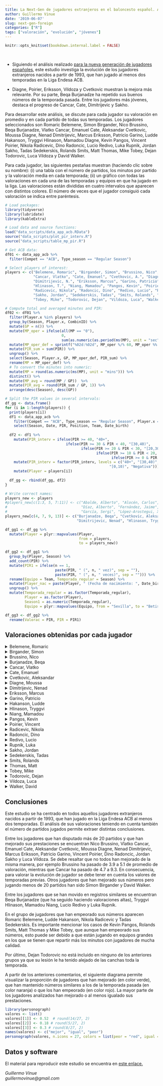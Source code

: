 ```yaml
---
title: La Next-Gen de jugadores extranjeros en el baloncesto español. Análisis de su evolución.
author: Guillermo Vinue
date: '2019-06-07'
slug: next-gen-foreign
categories: ["R"]
tags: ["valoración", "evolución", "jóvenes"]
---
```


```r
knitr::opts_knit$set(bookdown.internal.label = FALSE)
```

<br>

* Siguiendo el análisis realizado [para la nueva generación de jugadores españoles](https://www.sportsandvisualdata.com/2019/06/02/next-gen-esp/), este estudio investiga la evolución de los jugadores extranjeros nacidos a partir de 1993, que han jugado al menos dos temporadas en la Liga Endesa ACB. 

* Diagne, Poirier, Eriksson, Vildoza y Cvetkovic muestran la mejora más relevante. Por su parte, Beqa Burjanadze ha repetido sus buenos números de la temporada pasada. Entre los jugadores más jóvenes, destaca el progreso de Cancar, Cate, Dimitrijevic y Sakho.

Para desarrollar este análisis, se discute para cada jugador su valoración en promedio y en cada partido de todas sus temporadas. Los jugadores seleccionados son Romaric Belemene, Simon Birgander, Nico Brussino, Beqa Burjanadze, Vlatko Cancar, Emanuel Cate, Aleksandar Cvetkovic, Moussa Diagne, Nenad Dimitrijevic, Marcus Eriksson, Patricio Garino, Ludde Hakanson, Tryggvi Hlinason, Mamadou Diagne, Kevin Pangos, Vincent Poirier, Nikola Radicevic, Dino Radoncic, Lucio Redivo, Luka Rupnik, Jordan Sakho, Tadas Sedekerskis, Rolands Smits, Matt Thomas, Mike Tobey, Dejan Todorovic, Luca Vildoza y David Walker.

Para cada jugador, las siguientes pestañas muestran (haciendo clic sobre su nombre): (i) una tabla con el número de partidos, los minutos por partido y la valoración media en cada temporada; (ii) un gráfico con todas las valoraciones en cada una de las temporadas y equipos en que ha jugado en la liga. Las valoraciones están divididas en cuatro intervalos que aparecen con distintos colores. El número de veces que el jugador consiguió cada valoración se indica entre paréntesis. 

```r
# Load packages:
library(tidyverse)
library(lubridate)
library(kableExtra)
```

```r
# Load data and source functions:
load("data_scripts/data_app_acb.RData")
source("data_scripts/plot_pir_interv.R")
source("data_scripts/table_mp_pir.R")
```

```r
# Get ACB data:
df01 <- data_app_acb %>% 
  filter(Compet == "ACB", Type_season == "Regular Season")

# Select players of interest:
players <- c("Belemene, Romaric", "Birgander, Simon", "Brussino, Nico", "Burjanadze_Beqa", 
             "Cancar, Vlatko", "Cate, Emanuel", "Cvetkovic, A.", "Diagne, Moussa", 
             "Dimitrijevic, N.", "Eriksson, Marcus", "Garino, Patricio", "Hakanson, Ludde",
             "Hlinason, T.", "Niang, Mamadou", "Pangos, Kevin", "Poirier, Vincent", 
             "Radicevic, Nikola", "Radoncic, Dino", "Redivo, Lucio", "Rupnik, Luka", 
             "Sakho, Jordan", "Sedekerskis, Tadas", "Smits, Rolands", "Thomas, Matt", 
             "Tobey, Mike", "Todorovic, Dejan", "Vildoza, Luca", "Walker, David")

# Compute total and averaged minutes and PIR:
df02 <- df01 %>% 
  filter(Player.x %in% players) %>%
  group_by(Season, Player.x, CombinID) %>%
  mutate(GP = n()) %>%
  mutate(MP_oper = ifelse(all(MP == "0"), 
                          0,
                          sum(as.numeric(as.period(ms(MP), unit = "sec")), na.rm = TRUE))) %>%
  mutate(MP_oper_def = sprintf("%02d:%02d", MP_oper %/% 60, MP_oper %% 60)) %>%
  mutate(PIR_sum = sum(PIR)) %>%
  ungroup() %>%
  select(Season, Player.x, GP, MP_oper_def, PIR_sum) %>%
  rename(MP = MP_oper_def) %>%
  # To convert the minutes into numeric:
  mutate(MP = round(as.numeric(ms(MP), unit = "mins"))) %>%
  distinct() %>%
  mutate(MP_avg = round(MP / GP))  %>%
  mutate(PIR_avg = round(PIR_sum / GP, 1)) %>% 
  arrange(desc(Season), desc(GP))
```

```r
# Split the PIR values in several intervals:
df_gg <- data.frame()
for (i in 1:length(players)) {
  print(players[i])
  df1 <- data_app_acb %>%
    filter(Compet == "ACB", Type_season == "Regular Season", Player.x == players[i]) %>%
    select(Season, Date, PIR, Position, Team, Date_birth) 
  
  df2 <- df1 %>%
    mutate(PIR_interv = ifelse(PIR >= 40, "40+", 
                            ifelse(PIR >= 30 & PIR < 40, "[30,40)",
                                   ifelse(PIR >= 20 & PIR < 30, "[20,30)",
                                          ifelse(PIR >= 10 & PIR < 20, "[10,20)",
                                                 ifelse(PIR >= 0 & PIR < 10, "[0,10)", "Negativa")))))) %>%
    mutate(PIR_interv = factor(PIR_interv, levels = c("40+", "[30,40)", "[20,30)", "[10,20)", 
                                                "[0,10)", "Negativa"))) %>%
    mutate(Player = players[i])
  
  df_gg <- rbind(df_gg, df2)
}

# Write correct names:
players_new <- players
#players_new[c(1:3, 5, 7:11)] <- c("Abalde, Alberto", "Alocén, Carlos", "Barreiro, Jonathan", 
#                                  "Díaz, Alberto", "Fernández, Jaime", "García, Marc", 
#                                  "García, Sergi", "López-Arostegui, Xabier", "Paulí, Oriol")
players_new[c(4, 7, 9, 13)] <- c("Burjanadze, Beqa", "Cvetkovic, Aleksandar", 
                                 "Dimitrijevic, Nenad", "Hlinason, Tryggvi")

df_gg1 <- df_gg %>%
  mutate(Player = plyr::mapvalues(Player, 
                                  from = players,
                                  to = players_new))

df_gg2 <- df_gg1 %>%
  group_by(Player, Season) %>%
  add_count(PIR) %>%
  mutate(PIR1 = ifelse(n == 1, 
                       paste(PIR, " (", n, " vez)", sep = ""),
                       paste(PIR, " (", n, " veces)", sep = ""))) %>%
  rename(Equipo = Team, Temporada_regular = Season) %>%
  mutate(Player_nac = paste(Player, " (Fecha de nacimiento: ", Date_birth, ")", sep = "")) %>%
  ungroup() %>%
  mutate(Temporada_regular = as.factor(Temporada_regular), 
         Player = as.factor(Player),
         Season1 = as.numeric(Temporada_regular),
         Equipo = plyr::mapvalues(Equipo, from = "Sevilla", to = "Betis")) 

df_gg3 <- df_gg2 %>%
  rename(Valorac = PIR, PIR = PIR1)
```

## Valoraciones obtenidas por cada jugador 

<details><summary>Belemene, Romaric</summary>
<p>

```r
tab1 <- table_mp_pir(df02, players[1])
kable(tab1, format = "html", caption = "") %>% kable_styling(full_width = FALSE, font_size = 14) 
```

```r
plot_pir_interv(df_gg3, players_new[1])
```

Romaric Belemene ha jugado al menos 30 partidos en las dos últimas temporadas, lo que indica que es tenido en cuenta en la rotación de sus equipos, aunque su promedio de minutos es ciertamente escaso. Eso se traduce también en sus valoraciones, las cuales son en su mayoría negativas o cercanas a 0. Su temporada pasada fue un poco mejor, hizo 8 o más de valoración en cinco partidos.
</p>
</details>

<details><summary>Birgander, Simon</summary>
<p>

```r
tab2 <- table_mp_pir(df02, players[2])
kable(tab2, format = "html", caption = "") %>% kable_styling(full_width = FALSE)
```

```r
plot_pir_interv(df_gg3, players_new[2])
```

Simon Birgander fue elegido en el mejor quinteto joven de la Liga Endesa 2017-18, en la que jugó 30 partidos, promediando 16 minutos y 5.7 de valoración. Esta temporada había comenzado a muy buen nivel, pero a causa de una lesión solo ha podido jugar 13 partidos. Pese a ello, le ha dado tiempo a incrementar su valoración media hasta casi 8.
</p>
</details>

<details><summary>Brussino, Nico</summary>
<p>

```r
tab3 <- table_mp_pir(df02, players[3])
kable(tab3, format = "html", caption = "") %>% kable_styling(full_width = FALSE)
```

```r
plot_pir_interv(df_gg3, players_new[3])
```

Nico Brussino ha jugado 33 partidos esta temporada, en la que ha subido su valoración media hasta 5.1. En el gráfico de valoraciones se aprecia esta mejora especialmente en las tres veces que ha valorado más de 20. Sin embargo, la siguiente mejor valoración ha sido 13 y hasta en diez partidos valoró 0 o negativo, lo cual manifiesta su irregularidad en el juego. 
</p>
</details>

<details><summary>Burjanadze, Beqa</summary>
<p>
```r
tab4 <- table_mp_pir(df02, players[4])
kable(tab4, format = "html", caption = "") %>% kable_styling(full_width = FALSE, font_size = 14)
```

```r
plot_pir_interv(df_gg3, players_new[4])
```

Las dos últimas temporadas en las que ha jugado Beqa Burjanadze ha estado a gran nivel (la temporada 2017-18 no jugó por lesión), consiguiendo un promedio de más de 12 de valoración en ambas. En esta temporada en particular, ha valorado 20 o más en ocho partidos, llegando hasta 37 en un partido.  
</p>
</details>

<details><summary>Cancar, Vlatko</summary>
<p>
```r
tab5 <- table_mp_pir(df02, players[5])
kable(tab5, format = "html", caption = "") %>% kable_styling(full_width = FALSE)
```

```r
plot_pir_interv(df_gg3, players_new[5])
```

Vlatko Cancar ha jugado todos los partidos de la liga regular y ha subido sus promedios de minutos y valoración. Su progreso se aprecia claramente en su gráfico. Ha valorado 15 o más en doce partidos. En el aspecto a mejorar se encuentran tres partidos con valoración negativa y 0 en otros tres.
</p>
</details>

<details><summary>Cate, Emanuel</summary>
<p>
```r
tab6 <- table_mp_pir(df02, players[6])
kable(tab6, format = "html", caption = "") %>% kable_styling(full_width = FALSE)
```

```r
plot_pir_interv(df_gg3, players_new[6])
```

En su tercera temporada en la Liga Endesa (en la 2017-18 jugó en el CB Prat de la LEB Oro), Emanuel Cate ha jugado todos los partidos de la temporada regular, en los que ha promediado 15 minutos por encuentro y casi 7 de valoración, sus mejores números hasta la fecha. Su progreso constante se observa en las veces que ha conseguido 10 o más de valoración, ya que en la 2016-2017 fue en dos partidos, mientras que esta lo ha logrado en nueve. 
</p>
</details>

<details><summary>Cvetkovic, Aleksandar</summary>
<p>
```r
tab7 <- table_mp_pir(df02, players[7])
kable(tab7, format = "html", caption = "") %>% kable_styling(full_width = FALSE)
```

```r
plot_pir_interv(df_gg3, players_new[7], text_label = 2)
```

Tras la temporada pasada, en la que Aleksandar Cvetkovic bajó notablemente sus números (valorando solo 4.2 de promedio y negativo hasta en nueve partidos), en esta temporada ha vuelto a los buenos números que hizo en la 2016-2017, incluso incrementándolos, tanto en partido jugados como en promedio de minutos y de valoración. Además, ha logrado 20 o más de valoración en seis partidos.
</p>
</details>

<details><summary>Diagne, Moussa</summary>
<p>
```r
tab8 <- table_mp_pir(df02, players[8])
kable(tab8, format = "html", caption = "") %>% kable_styling(full_width = FALSE, font_size = 11)
```

```r
plot_pir_interv(df_gg3, players_new[8])
```

La evolución de Moussa Diagne sigue en línea ascencente. Desde la temporada 2015-2016 en la que bajó sus números jugando en el FC Barcelona, en las tres últimas siempre ha mejorado su promedio de minutos y valoración de la temporada anterior. Su gráfico de valoraciones pone en relieve su gran labor esta campaña. Por primera vez en su carrera ha superado los 30 de valoración y lo ha hecho en dos ocasiones. Además ha hecho 20 o más en otros cinco partidos y no ha valorado negativo en ninguno. 
</p>
</details>

<details><summary>Dimitrijevic, Nenad</summary>
<p>
```r
tab9 <- table_mp_pir(df02, players[9])
kable(tab9, format = "html", caption = "") %>% kable_styling(full_width = FALSE)
```

```r
plot_pir_interv(df_gg3, players_new[9])
```

Nenad Dimitrijevic continúa con su progreso. Por primera vez en su carrera ha jugado todos los partidos de liga regular, participando 14 minutos y valorando 5.7 por encuentro. También por primera vez ha conseguido valorar más de 20 en un partido (22 dos veces) y ha superado los 12 en otros tres partidos. Por el contrario, ha valorado negativo en seis partidos, llegando incluso a un -7.
</p>
</details>

<details><summary>Eriksson, Marcus</summary>
<p>
```r
tab10 <- table_mp_pir(df02, players[10])
kable(tab10, format = "html", caption = "") %>% kable_styling(full_width = FALSE, font_size = 10)
```

```r
plot_pir_interv(df_gg3, players_new[10])
```

Marcus Eriksson presenta una larga trayectoria en la competición en la que ha demostrado su calidad. Ya en la temporada 2013-2014 con apenas 20 años jugó 33 partidos con el Manresa en los que promedió 8 de valoración con cinco partidos de 20 o más. En la 2014-15 disputó un partido y se lesionó para toda la temporada. Desde entonces lleva mejorando sus números cada temporada que pasa. Sus números esta temporada son particularmente relevantes. Ha conseguido su mejor promedio de valoración con 12. En un partido alcanzó los 31 y en otros tres superó los 22. En dos partidos ha valorado negativo.  
</p>
</details>

<details><summary>Garino, Patricio</summary>
<p>
```r
tab11 <- table_mp_pir(df02, players[11])
kable(tab11, format = "html", caption = "") %>% kable_styling(full_width = FALSE)
```

```r
plot_pir_interv(df_gg3, players_new[11])
```

Patricio Garino ha participado en menos partidos esta temporada respecto a la anterior, pero en promedio ha jugado más minutos y ha hecho más valoración. La temporada pasada superó los 10 de valoración en tres partidos, mientras que en la recién terminada lo ha conseguido en siete. Por el contrario, aunque ha reducido el número de encuentros con valoración negativa, todavía han sido cuatro.
</p>
</details>

<details><summary>Hakanson, Ludde</summary>
<p>
```r
tab12 <- table_mp_pir(df02, players[12])
kable(tab12, format = "html", caption = "") %>% kable_styling(full_width = FALSE, font_size = 13)
```

```r
plot_pir_interv(df_gg3, players_new[12])
```

Ludde Hakanson destacó en la temporada 2015-2016 en la que promedió 12.6 de valoración en solo 17 partidos. Sin embargo, en las tres temporadas siguientes, pese a que ha jugado muchos partidos, sus números no han vuelto a ser tan buenos y de hecho esta temporada han sido peores que la anterior. Solo en dos partidos ha llegado a los 15 de valoración y hasta en 14 partidos ha valorado 2 o menos.
</p>
</details>

<details><summary>Hlinason, Tryggvi</summary>
<p>
```r
tab13 <- table_mp_pir(df02, players[13])
kable(tab13, format = "html", caption = "") %>% kable_styling(full_width = FALSE)
```

```r
plot_pir_interv(df_gg3, players_new[13])
```

Esta temporada, Tryggvi Hlinason ha participado en 33 partidos en los que ha jugado 13 minutos por encuentro. Pese a ello, no ha logrado buenos números. Solo en un partido superó los 10 de valoración y hasta en nueve ocasiones valoró negativo, llegando a un -7. 
</p>
</details>

<details><summary>Niang, Mamadou</summary>
<p>
```r
tab14 <- table_mp_pir(df02, players[14])
kable(tab14, format = "html", caption = "") %>% kable_styling(full_width = FALSE, font_size = 13)
```

```r
plot_pir_interv(df_gg3, players_new[14])
```

Mamadou Niang lleva cuatro temporadas haciendo números bastante similares, tanto en minutos disputados como en valoración por partido. Esta temporada ha jugado su máximo de partidos hasta ahora con 31 y ha conseguido su récord de valoración con 19. Sin embargo, su valoración más repetida ha sido 4 (en seis ocasiones).
</p>
</details>

<details><summary>Pangos, Kevin</summary>
<p>
```r
tab15 <- table_mp_pir(df02, players[15])
kable(tab15, format = "html", caption = "") %>% kable_styling(full_width = FALSE)
```

```r
plot_pir_interv(df_gg3, players_new[15])
```

Kevin Pangos ha vuelto esta temporada a jugar en la Liga Endesa en las filas del FC Barcelona, tras hacerlo en la 2015-2016 con el Herbalife Gran Canaria. Ha disputado todos los partidos de liga regular, pero sus promedios de minutos y valoración han sido menores que aquellos de la 2015-2016. Pese a ello, ha conseguido su tope de valoración con 33. En general se ha movido entre los 6 y 10 de valoración.
</p>
</details>

<details><summary>Poirier, Vincent</summary>
<p>
```r
tab16 <- table_mp_pir(df02, players[16])
kable(tab16, format = "html", caption = "") %>% kable_styling(full_width = FALSE)
```

```r
plot_pir_interv(df_gg3, players_new[16])
```

Vincent Poirier ha superado sus registros de la temporada pasada, que ya eran notables. No se ha perdido ningún partido y ha promediado 21 minutos y 13.4 de valoración por encuentro. Ha conseguido sus dos mejores valoraciones con 26 y 34 y en total ha hecho 20 o más en diez partidos. Tuvo dos partidos deficientes en los que valoró -4 y -6. 
</p>
</details>

<details><summary>Radicevic, Nikola</summary>
<p>
```r
tab17 <- table_mp_pir(df02, players[17])
kable(tab17, format = "html", caption = "") %>% kable_styling(full_width = FALSE, font_size = 10)
```

```r
plot_pir_interv(df_gg3, players_new[17])
```

Nikola Radicevic había presentado buenos números en las dos últimas temporadas rondando los 7 de valoración de media. En cambio, esta temporada en la que se incorporó de nuevo al Herbalife Gran Canaria en noviembre de 2018, apenas ha valorado 1.5 de media por partido. Solo una vez ha podido superar los 10 de valoración y en cambio valoró 2 o menos en once partidos, llegando a los -7. 
</p>
</details>

<details><summary>Radoncic, Dino</summary>
<p>
```r
tab18 <- table_mp_pir(df02, players[18])
kable(tab18, format = "html", caption = "") %>% kable_styling(full_width = FALSE, font_size = 14)
```

```r
plot_pir_interv(df_gg3, players_new[18])
```

Dino Radoncic empezó la temporada jugando para el San Pablo Burgos y la terminó en el UCAM Murcia. En total ha jugado 33 partidos de la liga regular, en los que ha promediado 15 minutos y 4.9 de valoración por encuentro, números mejores que la pasada temporada. Sus números con el UCAM Murcia son destacables ya que ha conseguido valorar 15 o más en tres partidos. Su mejor actuación con el Burgos fue de 14.

</p>
</details>

<details><summary>Redivo, Lucio</summary>
<p>
```r
tab19 <- table_mp_pir(df02, players[19])
kable(tab19, format = "html", caption = "") %>% kable_styling(full_width = FALSE)
```

```r
plot_pir_interv(df_gg3, players_new[19])
```

Lucio Redivo ha calcado prácticamente sus números de la temporada pasada. En la 2017-2018 consiguió un 38 de valoración, mientras que en esta su máxima ha sido de 21. En el resto de valoraciones se aprecian números muy similares en ambas temporadas.
</p>
</details>

<details><summary>Rupnik, Luka</summary>
<p>
```r
tab20 <- table_mp_pir(df02, players[20])
kable(tab20, format = "html", caption = "") %>% kable_styling(full_width = FALSE)
```

```r
plot_pir_interv(df_gg3, players_new[20])
```

Por tercera temporada, Luka Rupnik se mueve en unos registros similares: suele jugar casi todos los partidos de la liga regular y sus promedios oscilan entre los 14 y 17 minutos y los 4 y 6 de valoración. Destaca esta temporada que ha repetido su récord de valoración de 22 en un partido. Su valoración más repetida ha sido 0 (en 5 partidos).
</p>
</details>

<details><summary>Sakho, Jordan</summary>
<p>
```r
tab21 <- table_mp_pir(df02, players[21])
kable(tab21, format = "html", caption = "") %>% kable_styling(full_width = FALSE)
```

```r
plot_pir_interv(df_gg3, players_new[21])
```

Jordan Sakho ha jugado 25 partidos en los que ha duplicado sus minutos respecto a la temporada pasada. También ha dado un paso adelante en sus valoraciones, promediando 6.7 por encuentro. Hasta en doce partidos ha valorado 10 o más. En cambio, ha valorado negativo en seis encuentros.
</p>
</details>

<details><summary>Sedekerskis, Tadas</summary>
<p>
```r
tab22 <- table_mp_pir(df02, players[22])
kable(tab22, format = "html", caption = "") %>% kable_styling(full_width = FALSE, font_size = 15)
```

```r
plot_pir_interv(df_gg3, players_new[22])
```

Tadas Sedekerskis no ha tenido mucho protagonismo esta temporada, si bien es cierto que pese a su juventud esta ya ha sido la cuarta temporada en la que ha disputado partidos en la liga. En términos de partidos disputados, alcanzó los 18 en la 2016-2017 pero en las dos últimas campañas no ha llegado a los 10. Sus valoraciones han sido escasas, promediando en total apenas 2.7.
</p>
</details>

<details><summary>Smits, Rolands</summary>
<p>
```r
tab23 <- table_mp_pir(df02, players[23])
kable(tab23, format = "html", caption = "") %>% kable_styling(full_width = FALSE, font_size = 11)
```

```r
plot_pir_interv(df_gg3, players_new[23])
```

Rolands Smits protagonizó una mejora continuada en el Fuenlabrada, lo que propició este año su incorporación al FC Barcelona. Con una competencia mayor, no ha podido aproximarse a los números de la temporada pasada en la que jugó todos los partidos y valoró 9.7 por partido, consiguiendo superar los 15 de valoración hasta en ocho encuentros. Esta temporada no ha pasado de esos 15 y ha valorado 0 o negativo en siete ocasiones. 
</p>
</details>

<details><summary>Thomas, Matt</summary>
<p>
```r
tab24 <- table_mp_pir(df02, players[24])
kable(tab24, format = "html", caption = "") %>% kable_styling(full_width = FALSE)
```

```r
plot_pir_interv(df_gg3, players_new[24])
```

Matt Thomas consiguió grandes números la temporada pasada en las filas del Obradoiro, superando los 20 de valoración en siete partidos, con un tope de 34. Esta temporada jugando para el Valencia Basket ha jugado prácticamente el mismo número de partidos pero no ha tenido un papel tan protagonista. Sus números han descendido a los 20 minutos y 8.7 de valoración de media por encuentro. Es de resaltar que este año ha conseguido su segunda y tercera mejor valoración en su trayectoria en la Liga Endesa con 28 y 29. 
</p>
</details>

<details><summary>Tobey, Mike</summary>
<p>
```r
tab25 <- table_mp_pir(df02, players[25])
kable(tab25, format = "html", caption = "") %>% kable_styling(full_width = FALSE)
```

```r
plot_pir_interv(df_gg3, players_new[25])
```

El análisis de Mike Tobey se parece al de Matt Thomas. El año pasado gozó de un rol protagonista en el Iberostar Tenerife, con el que jugó 33 partidos, promedió 21 minutos y 12 de valoración por encuentro y hasta en seis partidos consiguió 20 o más de valoración. Este año sus números también son destacables, aunque han descendido tanto en partidos como en sus promedios de minutos y valoración. Ha conseguido 20 o más de valoración en cuatro encuentros.
</p>
</details>

<details><summary>Todorovic, Dejan</summary>
<p>
```r
tab26 <- table_mp_pir(df02, players[26])
kable(tab26, format = "html", caption = "") %>% kable_styling(full_width = FALSE, font_size = 11)
```

```r
plot_pir_interv(df_gg3, players_new[26])
```

Dejan Todorovic había dado un salto de calidad la pasada temporada jugando para el RETAbet Bilbao Basket con el que consiguió un promedio de 8.7 de valoración por encuentro, superando los 21 en tres partidos. Por desgracia, no ha podido jugar en toda esta temporada debido a una triada que sufrió en septiembre de 2018.
</p>
</details>

<details><summary>Vildoza, Luca</summary>
<p>
```r
tab27 <- table_mp_pir(df02, players[27])
kable(tab27, format = "html", caption = "") %>% kable_styling(full_width = FALSE)
```

```r
plot_pir_interv(df_gg3, players_new[27])
```

Luca Vildoza ha progresado notablemente esta temporada. Ha jugado 32 partidos en los que ha promediado 24 minutos y 10.2 de valoración, superando ampliamente sus registros de la temporada pasada. Este año ha llegado hasta los 32 de valoración y en total ha hecho 15 o más en once partidos.
</p>
</details>

<details><summary>Walker, David</summary>
<p>
```r
tab28 <- table_mp_pir(df02, players[28])
kable(tab28, format = "html", caption = "") %>% kable_styling(full_width = FALSE)
```

```r
plot_pir_interv(df_gg3, players_new[28])
```

David Walker solo se había perdido dos partidos las dos últimas temporadas. En cambio, esta campaña solo ha podido jugar 16 encuentros debido a una lesión en el hombro. Pese a ello, ha promediado 7.2 de valoración por partido, aunque sigue sin acercarse a los 8.4 de la 2016-2017. En esa campaña hizo 19 o más en cinco partidos. Por el contrario, su mejor valoración este año ha sido 18. 

</p>
</details>

## Conclusiones

Este estudio se ha centrado en todos aquellos jugadores extranjeros nacidos a partir de 1993, que han jugado en la Liga Endesa ACB al menos dos temporadas. El análisis de sus valoraciones teniendo en cuenta también el número de partidos jugados permite extraer distintas conclusiones.

Entre los jugadores que han disputado más de 20 partidos y que han mejorado sus prestaciones se encuentran Nico Brussino, Vlatko Cancar, Emanuel Cate, Aleksandar Cvetkovic, Moussa Diagne, Nenad Dimitrijevic, Marcus Eriksson, Patricio Garino, Vincent Poirier, Dino Radoncic, Jordan Sakho y Luca Vildoza. Se debe resaltar que no todos han mejorado de la misma manera, por ejemplo Brussino ha pasado de 3.9 a 5.1 de promedio de valoración, mientras que Cancar ha pasado de 4.7 a 9.3. En consecuencia, para valorar la evolución de jugador se debe tener en cuenta los valores de temporadas previas. Otros jugadores que han mejorado sus números pero jugando menos de 20 partidos han sido Simon Birgander y David Walker.

Entre los jugadores que se han movido en registros similares se encuentran Beqa Burjanadze (que ha seguido haciendo valoraciones altas), Tryggvi Hlinason, Mamadou Niang, Lucio Redivo y Luka Rupnik.

En el grupo de jugadores que han empeorado sus números aparecen Romaric Belemene, Ludde Hakanson,  Nikola Radicevic y Tadas Sedekerskis. Es importante mencionar los casos de Kevin Pangos, Rolands Smits, Matt Thomas y Mike Tobey, que aunque han empeorado sus números, esto puede ser debido a que están jugando en equipos grandes en los que se tienen que repartir más los minutos con jugadores de mucha calidad.

Por último, Dejan Todorovic no está incluido en ninguno de los anteriores grupos ya que su lesión le ha tenido alejado de las canchas toda la temporada.

A partir de los anteriores comentarios, el siguiente diagrama permite visualizar la proporción de jugadores que han mejorado (en color verde), que han mantenido números similares a los de la temporada pasada (en color naranja) o que los han empeorado (en color rojo). La mayor parte de los jugadores analizados han mejorado o al menos igualado sus prestaciones.

```r
library(personograph)
valores <- list()
valores[[1]] <- 0.52  # round(14/27, 2)
valores[[2]] <- 0.18 # round(5/27, 2)
valores[[3]] <- 0.3 # round(8/27, 2)
names(valores) <- c("mejor", "igual", "peor")
personograph(valores, n.icons = 27, colors = list(peor = "red", igual = "orange", mejor = "lightgreen"), draw.legend = TRUE, fig.cap = "", icon.style = 3)
```

## Datos y software

El material para reproducir este estudio se encuentra en [este enlace.](https://github.com/guivivi/sportsandvisualdata/tree/master/content/post/data_scripts)

*Guillermo Vinue*\
*guillermovinue@gmail.com*
